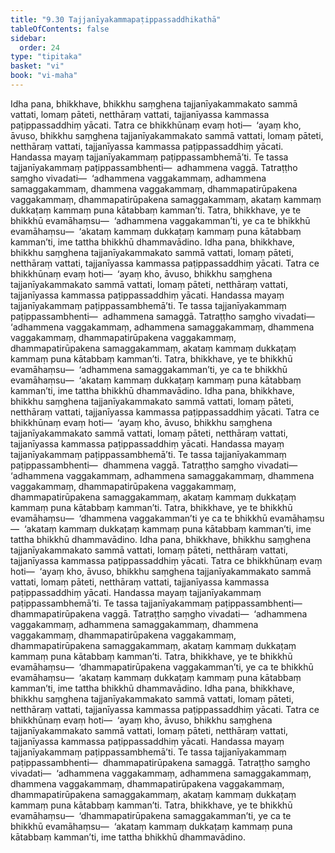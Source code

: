 ```yaml
---
title: "9.30 Tajjanīyakammapaṭippassaddhikathā"
tableOfContents: false
sidebar:
  order: 24
type: "tipitaka"
basket: "vi"
book: "vi-maha"
---
```



<DynamicBreadcrumb />

<Division number="440" book="vi-maha" bookNo="3" page="470">

<Paragraph number="1886" book="vi-maha">
Idha pana, bhikkhave, bhikkhu saṃghena tajjanīyakammakato sammā vattati, lomaṃ pāteti, netthāraṃ vattati, tajjanīyassa kammassa paṭippassaddhiṃ yācati. Tatra ce bhikkhūnaṃ evaṃ hoti—  ‘ayaṃ kho, āvuso, bhikkhu saṃghena tajjanīyakammakato sammā vattati, lomaṃ pāteti, netthāraṃ vattati, tajjanīyassa kammassa paṭippassaddhiṃ yācati. Handassa mayaṃ tajjanīyakammaṃ paṭippassambhemā’ti. Te tassa tajjanīyakammaṃ paṭippassambhenti—  adhammena vaggā. Tatraṭṭho saṃgho vivadati—  ‘adhammena vaggakammaṃ, adhammena samaggakammaṃ, dhammena vaggakammaṃ, dhammapatirūpakena vaggakammaṃ, dhammapatirūpakena samaggakammaṃ, akataṃ kammaṃ dukkaṭaṃ kammaṃ puna kātabbaṃ kamman’ti. Tatra, bhikkhave, ye te bhikkhū evamāhaṃsu—  ‘adhammena vaggakamman’ti, ye ca te bhikkhū evamāhaṃsu—  ‘akataṃ kammaṃ dukkaṭaṃ kammaṃ puna kātabbaṃ kamman’ti, ime tattha bhikkhū dhammavādino.
</Paragraph>

</Division>
<Division number="441" book="vi-maha" bookNo="3" page="471">

<Paragraph number="1887" book="vi-maha">
Idha pana, bhikkhave, bhikkhu saṃghena tajjanīyakammakato sammā vattati, lomaṃ pāteti, netthāraṃ vattati, tajjanīyassa kammassa paṭippassaddhiṃ yācati. Tatra ce bhikkhūnaṃ evaṃ hoti—  ‘ayaṃ kho, āvuso, bhikkhu saṃghena tajjanīyakammakato sammā vattati, lomaṃ pāteti, netthāraṃ vattati, tajjanīyassa kammassa paṭippassaddhiṃ yācati. Handassa mayaṃ tajjanīyakammaṃ paṭippassambhemā’ti. Te tassa tajjanīyakammaṃ paṭippassambhenti—  adhammena samaggā. Tatraṭṭho saṃgho vivadati—  ‘adhammena vaggakammaṃ, adhammena samaggakammaṃ, dhammena vaggakammaṃ, dhammapatirūpakena vaggakammaṃ, dhammapatirūpakena samaggakammaṃ, akataṃ kammaṃ dukkaṭaṃ kammaṃ puna kātabbaṃ kamman’ti. Tatra, bhikkhave, ye te bhikkhū evamāhaṃsu—  ‘adhammena samaggakamman’ti, ye ca te bhikkhū evamāhaṃsu—  ‘akataṃ kammaṃ dukkaṭaṃ kammaṃ puna kātabbaṃ kamman’ti, ime tattha bhikkhū dhammavādino.
</Paragraph>

</Division>
<Division number="442" book="vi-maha" bookNo="3" page="471">

<Paragraph number="1888" book="vi-maha">
Idha pana, bhikkhave, bhikkhu saṃghena tajjanīyakammakato sammā vattati, lomaṃ pāteti, netthāraṃ vattati, tajjanīyassa kammassa paṭippassaddhiṃ yācati. Tatra ce bhikkhūnaṃ evaṃ hoti—  ‘ayaṃ kho, āvuso, bhikkhu saṃghena tajjanīyakammakato sammā vattati, lomaṃ pāteti, netthāraṃ vattati, tajjanīyassa kammassa paṭippassaddhiṃ yācati. Handassa mayaṃ tajjanīyakammaṃ paṭippassambhemā’ti. Te tassa tajjanīyakammaṃ paṭippassambhenti—  dhammena vaggā. Tatraṭṭho saṃgho vivadati—  ‘adhammena vaggakammaṃ, adhammena samaggakammaṃ, dhammena vaggakammaṃ, dhammapatirūpakena vaggakammaṃ, dhammapatirūpakena samaggakammaṃ, akataṃ kammaṃ dukkaṭaṃ kammaṃ puna kātabbaṃ kamman’ti. Tatra, bhikkhave, ye te bhikkhū evamāhaṃsu—  ‘dhammena vaggakamman’ti ye ca te bhikkhū evamāhaṃsu—  ‘akataṃ kammaṃ dukkaṭaṃ kammaṃ puna kātabbaṃ kamman’ti, ime tattha bhikkhū dhammavādino.
</Paragraph>

</Division>
<Division number="443" book="vi-maha" bookNo="3" page="471">

<Paragraph number="1889" book="vi-maha">
Idha pana, bhikkhave, bhikkhu saṃghena tajjanīyakammakato sammā vattati, lomaṃ pāteti, netthāraṃ vattati, tajjanīyassa kammassa paṭippassaddhiṃ yācati. Tatra ce bhikkhūnaṃ evaṃ hoti—  ‘ayaṃ kho, āvuso, bhikkhu saṃghena tajjanīyakammakato sammā vattati, lomaṃ pāteti, netthāraṃ vattati, tajjanīyassa kammassa paṭippassaddhiṃ yācati. Handassa mayaṃ tajjanīyakammaṃ paṭippassambhemā’ti. Te tassa tajjanīyakammaṃ paṭippassambhenti—  dhammapatirūpakena vaggā. Tatraṭṭho saṃgho vivadati—  ‘adhammena vaggakammaṃ, adhammena samaggakammaṃ, dhammena vaggakammaṃ, dhammapatirūpakena vaggakammaṃ, dhammapatirūpakena samaggakammaṃ, akataṃ kammaṃ dukkaṭaṃ kammaṃ puna kātabbaṃ kamman’ti. Tatra, bhikkhave, ye te bhikkhū evamāhaṃsu—  ‘dhammapatirūpakena vaggakamman’ti, ye ca te bhikkhū evamāhaṃsu—  ‘akataṃ kammaṃ dukkaṭaṃ kammaṃ puna kātabbaṃ kamman’ti, ime tattha bhikkhū dhammavādino.
</Paragraph>

</Division>
<Division number="444" book="vi-maha" bookNo="3" page="472">

<Paragraph number="1890" book="vi-maha">
Idha pana, bhikkhave, bhikkhu saṃghena tajjanīyakammakato sammā vattati, lomaṃ pāteti, netthāraṃ vattati, tajjanīyassa kammassa paṭippassaddhiṃ yācati. Tatra ce bhikkhūnaṃ evaṃ hoti—  ‘ayaṃ kho, āvuso, bhikkhu saṃghena tajjanīyakammakato sammā vattati, lomaṃ pāteti, netthāraṃ vattati, tajjanīyassa kammassa paṭippassaddhiṃ yācati. Handassa mayaṃ tajjanīyakammaṃ paṭippassambhemā’ti. Te tassa tajjanīyakammaṃ paṭippassambhenti—  dhammapatirūpakena samaggā. Tatraṭṭho saṃgho vivadati—  ‘adhammena vaggakammaṃ, adhammena samaggakammaṃ, dhammena vaggakammaṃ, dhammapatirūpakena vaggakammaṃ, dhammapatirūpakena samaggakammaṃ, akataṃ kammaṃ dukkaṭaṃ kammaṃ puna kātabbaṃ kamman’ti. Tatra, bhikkhave, ye te bhikkhū evamāhaṃsu—  ‘dhammapatirūpakena samaggakamman’ti, ye ca te bhikkhū evamāhaṃsu—  ‘akataṃ kammaṃ dukkaṭaṃ kammaṃ puna kātabbaṃ kamman’ti, ime tattha bhikkhū dhammavādino.
</Paragraph>
</Division>